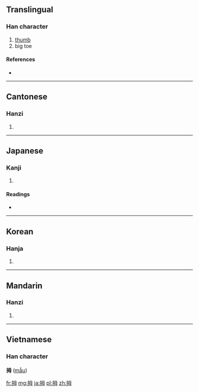 ==Translingual==

===Han character===
{{Han char|rn=64|rad=手|as=05|sn=8|four=5705<sub>0</sub>|canj=手田卜戈 (QWYI)}}

# [[thumb]]
# big toe

====References====
* {{Han ref|kx=0424.220|dkj=11944|dj=0773.030|hdz=31862.050|uh=62C7|ud=25287|bh=A9E6|bd=43494}}

----

==Cantonese==

===Hanzi===
{{yue-hanzi|jyut=|y=mou5}}

# {{defn|Cantonese|sort=手05}}

----

==Japanese==

===Kanji===
{{ja-kanji|grade=|rs=手05}}

# {{defn|Japanese|sort=手05}}

====Readings====
* {{ja-readings|on=[[ぼ]] (bo), [[ぼう]] (bō)|kun=[[おやゆび]] (oyayubi)}}

----

==Korean==

===Hanja===
{{ko-hanja|hangeul=무|eumhun=|rv=mu|mr=mu|y=mu}}

# {{defn|Korean|sort=手05}}

----

==Mandarin==

===Hanzi===
{{cmn-hanzi|pin=[[diān]] ([[dian1]]), [[mǔ]] ([[mu3]]), [[niān]] ([[nian1]]), [[niǎn]] ([[nian3]])|wg=tien<sup>1</sup>, mu<sup>3</sup>, nien<sup>1</sup>, nien<sup>3</sup>}}
#{{defn|Mandarin|sort=手05}}

----

==Vietnamese==
===Han character===
'''拇''' ([[mẫu]])

[[fr:拇]]
[[mg:拇]]
[[ja:拇]]
[[pl:拇]]
[[zh:拇]]
